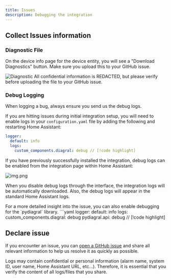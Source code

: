 ```yaml
---
title: Issues
description: Debugging the integration
---
```


## Collect Issues information

### Diagnostic File

On the device info page for the device entity, you will see a "Download Diagnostics" button.
Make sure you upload this to your GitHub issue.

<Image src="/images/diagnostics.png" alt="Diagnostic" />

<Warning>
All confidential information is REDACTED, but please verify before uploading the file to your GitHub issue.
</Warning>

### Debug Logging

When logging a bug, always ensure you send us the debug logs. 

If you are hitting issues during initial integration setup, you will need to enable logs in your `configuration.yaml` file by adding the following and restarting Home Assistant:
```yaml
logger:
  default: info
  logs:
    custom_components.diagral: debug // [!code highlight]
```

If you have previously successfully installed the integration, debug logs can be enabled from the integration page within Home Assistant:

![img.png](/images/debugging.png)

When you disable debug logs through the interface, the integration logs will be automatically downloaded.
Also, the debug logs will appear in the standard Home Assistant logs.

<Card title="Active debug on pydiagral library" icon="spider">
For a more detailed insight into the issue, you can also enable debugging for the `pydiagral` library.
```yaml
logger:
  default: info
  logs:
    custom_components.diagral: debug
    pydiagral.api: debug // [!code highlight]
</Card>

## Declare issue

If you encounter an issue, you can [open a GitHub issue](https://github.com/mguyard/hass-diagral/issues/new/choose) and share all relevant information to help us resolve it as quickly as possible.

<Warning>
Logs may contain confidential or personal information (alarm name, system ID, user name, Home Assistant URL, etc...). Therefore, it is essential that you verify the content of all logs/files that you share.
</Warning>